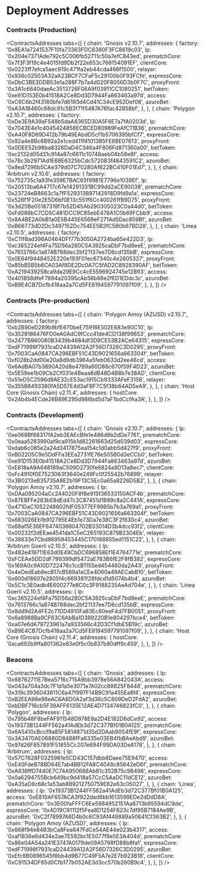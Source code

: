 
# Deployment Addresses

### Contracts (Production)

<ContractsAddresses
  tabs={[
    {
      chain: 'Gnosis v2.10.7',
      addresses: {
        factory: '0x8EA1a7241537F10fa73363FDC6380F3FC8619c03',
        lp: '0x204e7371Ade792c5C006fb52711c50a7efC843ed',
        prematchCore: '0x7f3F3f19c4e4015fd9Db2f22e653c766154091EF',
        clientCore: '0x0223ff7efca5aec919c471fa2eb44cda466f1500',
        relayer: '0x936c02503A32aA23BCF7CFaF5c29100b0F93FCfe',
        expressCore: '0xDbC3BE2DDB53e1a288F7b7a4d020F8056D3b0F7C',
        proxyFront: '0x3A1c6640daeAc3513726F06A9f03911CC1080251',
        betToken: '0xe91D153E0b41518A2Ce8Dd3D7944Fa863463a97d',
        access: '0xC6C6b2f43180bfe7d6193d4Cd41C34cE952Def08',
        azuroBet: '0xA3A1B460c68dc91c5B3f71f5487A76fac42858bf',
      },
    },
    {
      chain: 'Polygon v2.10.7',
      addresses: {
        factory: '0xDe3E9A39aF548b5daA8365D30A5F6E7a7fA0203d',
        lp: '0x7043E4e1c4045424858ECBCED80989FeAfC11B36',
        prematchCore: '0xA40F8D69D412b79b49EAbdD5cf1b5706395bfCf7',
        expressCore: '0x92a4e8Bc6B92a2e1ced411f41013B5FE6BE07613',
        proxyFront: '0x0DEE52b98ba8326DaD4C346a4F806Fd871360a00',
        betToken: '0xc2132d05d31c914a87c6611c10748aeb04b58e8f',
        access: '0x76c3b2971Ad1E68E6325bCdc5720B3f4843591C2',
        azuroBet: '0x8ed7296b5CAe379d07C70280Af622BC410F01Ed7',
      },
    },
    {
      chain: 'Arbitrum v2.10.6',
      addresses: {
        factory: '0x752735c1a93fe359E7BAC65f9981E7796e1039Ef',
        lp: '0x20513ba6A4717c67e14291331BC99dd2aCE90038',
        prematchCore: '0x23724eB8663c1a7fF529313B97142918D9fd9a1a',
        expressCore: '0x526f1F20e2E5D6bf0E13c551f6Cc400261fB9D75',
        proxyFront: '0x3d25Be05187319f7b52D45Ab290305023C0a44d0',
        betToken: '0xFd086bC7CD5C481DCC9C85ebE478A1C0b69FCbb9',
        access: '0x8A4BE2A0bB1a0E5B445E6569eF271Ad5Dac859Bf',
        azuroBet: '0xB66773dD2Dc3497152Dc754EE5B2fC5B0b87BD28',
      },
    },
    {
      chain: 'Linea v2.10.5',
      addresses: {
        factory: '0xC11f8ad396A0464DFf77b3050A2724ba65e422D3',
        lp: '0xc365224ef4Fa75D56a280C5A3925caDbF7bd8eeE',
        prematchCore: '0x7613766c1a874B788dec2bf21137ee7D6cd135bB',
        expressCore: '0x0E64f9448452E220e193F01ec67340c4e2605327',
        proxyFront: '0x85bB5B5b6CA03Af8DE2Dc0A7C5fAD2C8928390AF',
        betToken: '0xA219439258ca9da29E9Cc4cE5596924745e12B93',
        access: '0x401858dfeF7894a20395cAb56b68e2fED1EDdc3c',
        azuroBet: '0xB9E4CB7Dcfb418aa2a7Cd5FE8194597791097f09',
      },
    },
  ]}
/>

### Contracts (Pre-production)

<ContractsAddresses
  tabs={[
    {
      chain: 'Polygon Amoy (AZUSD) v2.10.7',
      addresses: {
        factory: '0xb2B90eD289b9bfE670beE75916E502E683e90C10',
        lp: '0x3528186476FD0eA0AdC9fCcc41de4CD138f99653',
        prematchCore: '0x2477B960080B3439b4684df3D9CE53B2ACe64315',
        expressCore: '0xdF71998f7931caD24439A12A2F56D7326C3D0295',
        proxyFront: '0x7003CaA0847CA296EBF51C43D9021656a663304f',
        betToken: '0xf028b2dd00e20a8d9db3964a5feb0633d2ee46cd',
        access: '0x6AdBA07b3890A20d8e4769a60D88c670f59F4D23',
        azuroBet: '0x5E59ee1b09Cb2Cf031e4Beaa8dB48D4B8b7e38AD',
        clientCore: '0x51eD5C2596d9AE32cE53ac1915Cb9333AFeF3156',
        relayer: '0x355B8493380fA5D57E4d3aFBF7C5f38b64AD5eA9',
      },
    },
    {
      chain: 'Host Core (Gnosis Chain) v2.11.4',
      addresses: {
        hostCore: '0x24b4b4ECde26B89E295d986bd5d7aF1bdCcfAa3A',
      },
    },
  ]}
/>

### Contracts (Development)

<ContractsAddresses
  tabs={[
    {
      chain: 'Gnosis v2.10.7',
      addresses: {
        lp: '0xe068Bf88317fA2eb3EAEcBfe1e486d8b2dDe7761',
        prematchCore: '0x0eaa5283990af9ca915b1d82261663d25d039d03',
        expressCore: '0xdab6c085e2a24d3417875ea154c1d0abb5d427f9',
        proxyFront: '0xB02205C9e5DdFFa3EEa2731fE76e505B0d3eCCb0',
        betToken: '0xe91D153E0b41518A2Ce8Dd3D7944Fa863463a97d',
        azuroBet: '0xE818aA9A648189aC509D2730fe6824a9D13a8ec7',
        clientCore: '0xFc4910f0E7523063f3640e249Fc0f25542b76899',
        relayer: '0x3B0213eB35735A8E2b19F13C5Ec0a65a8226D5B2',
      },
    },
    {
      chain: 'Polygon Amoy v2.10.7',
      addresses: {
        lp: '0xDAa095204aCc244020F8f8e915f36533150ACF4b',
        prematchCore: '0x87EBFFe283bE8dEd47c3C87451d1B89c8a2C441A',
        expressCore: '0x471DaC1052248602fdF05377EF99B5b7b3a769a1',
        proxyFront: '0x7003CaA0847CA296EBF51C43D9021656a663304f',
        betToken: '0x683026Eb1b912795E4Eb1e73Da7e38C3F2f830c4',
        azuroBet: '0x68af5E36EF6474036604702B33014D3b4dcc93f2',
        clientCore: '0x00232f2dEEae4541da1C5eC265193C879B2304Eb',
        relayer: '0x38633e7Cbd86959453445C170168855ed1151C22',
      },
    },
    {
      chain: 'Arbitrum Goerli v2.10.5',
      addresses: {
        lp: '0x482e419711E63d0E49CbDC696858Ef1E4764771e',
        prematchCore: '0xFCEAe5DD2dF799399df5472aE783B6fE2F8fB382',
        expressCore: '0x169A0c9A10D722476c1ccB1155ed454460da2A43',
        proxyFront: '0x4eDedEab8ecB17cB569a1aCEe4D60a49AECabB10',
        betToken: '0x600d18607e2805f4c669381f28fdcd1d5074b4b4',
        azuroBet: '0x5C1c3E0adb4E600277e8C0c3F9188235AeAd704e',
      },
    },
    {
      chain: 'Linea Goerli v2.10.5',
      addresses: {
        lp: '0xc365224ef4Fa75D56a280C5A3925caDbF7bd8eeE',
        prematchCore: '0x7613766c1a874B788dec2bf21137ee7D6cd135bB',
        expressCore: '0x8dd9d2A4FE2c71DD4910Fa83Ec80eeF4d7FB0051',
        proxyFront: '0x6a8988Ba9CF63C6AbBa1D389220B1e804297bce4',
        betToken: '0xa07e6dA79723961a7a933566c42D3Cf1dbE5B19c',
        azuroBet: '0xB9E4CB7Dcfb418aa2a7Cd5FE8194597791097f09',
      },
    },
    {
      chain: 'Host Core (Gnosis Chain) v2.11.4',
      addresses: {
        hostCore: '0xca692b9ffa801362e83e0f5c0b837b80dff9c459',
      },
    },
  ]}
/>


### Beacons

<ContractsAddresses
  tabs={[
    {
      chain: 'Gnosis',
      addresses: {
        lp: '0x68762711E7Bea5716c715A9bb3978e56A842043A',
        access: '0x043a704a3dc7F1d1a5e3071a7A02cc88625F8448',
        prematchCore: '0x319c3936043611C6a47f997F14B9C91a455Ea8f4',
        expressCore: '0xB2EEA98e98eAC6A6D0A2af3d36c5C809DeD2FdA2',
        azuroBet: '0xbDBF716cb5F39AFF6135E12AE4D7134746823fC0',
      },
    },
    {
      chain: 'Polygon',
      addresses: {
        lp: '0x795b48F8beFAF911548D978E8a2D4E182D6dCe92',
        access: '0x19373B1244FF562a41AdEb3d72C377Bf01B0A125',
        prematchCore: '0x6A5410cBccf9a85F5814871d35d2DAab9054fE9f',
        expressCore: '0x3A3470AE06880D8486fFa6335e03EB4fbBAeAbd9',
        azuroBet: '0x97d26F857891F51855Cc207e694F99DA03DeA178',
      },
    },
    {
      chain: 'Arbitrum',
      addresses: {
        lp: '0x57C7628F0325981e5CD43C157dbb8Daee75E9470',
        access: '0xE40FdeB78BD64E7ab4BB12FA8C4046c85642eD6f',
        prematchCore: '0xA938ffD7440E7C74A950688Ab81c352B75c9B498',
        expressCore: '0x0a6294755Bcb649bc9d418a57CcC5AaDC11dCE12',
        azuroBet: '0xA35aD8c68c1a53ab8B9212750759E82e63c05027',
      },
    },
    {
      chain: 'Linea',
      addresses: {
        lp: '0x19373B1244FF562a41AdEb3d72C377Bf01B0A125',
        access: '0xE810AF657ACA3f922dad6bb1613599EDe2dDdD8A',
        prematchCore: '0x3E00faFFFC6Ee5984952151Aa6713b95594dC9de',
        expressCore: '0x4D19C91112f5Fea8D1254F623c7df95B7184Ae9B',
        azuroBet: '0xC2f78997A6D4b0c6C93Af449889a50641Cf363B2',
      },
    },
    {
      chain: 'Polygon Amoy (AZUSD)',
      addresses: {
        lp: '0x668f94e84B3bCa8Fea647FdCe54AE44e023b4317',
        access: '0xaf1836e6d434e2ae7E592bc1E5077f9e5E3A404d',
        prematchCore: '0x86e04A54a241E3747A0179de09A5798fD88b8fa1',
        expressCore: '0xdF71998f7931caD24439A12A2F56D7326C3D0295',
        azuroBet: '0xEfc8B0896545f8bb4d9B77C49F5A7e2E7b923B18',
        clientCore: '0xC91534DF65d0Cfb177b052AE3d3cc570b260B9c4',
      },
    },
  ]}
/>
